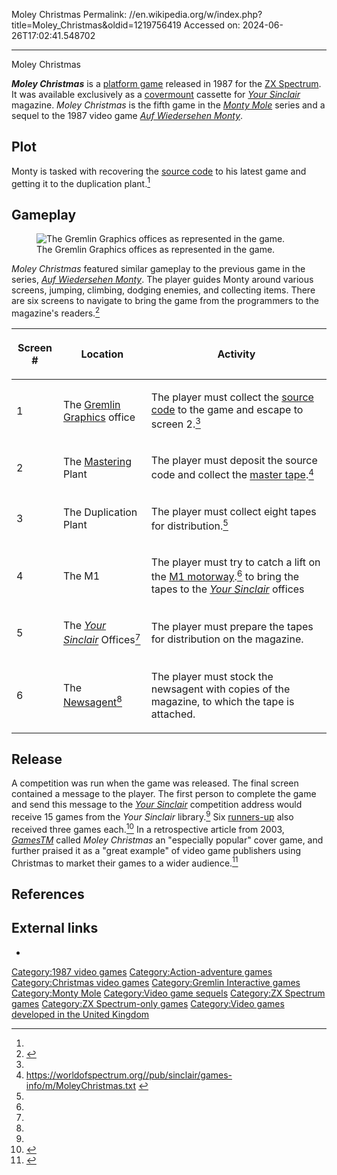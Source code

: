 Moley Christmas
Permalink: //en.wikipedia.org/w/index.php?title=Moley_Christmas&oldid=1219756419
Accessed on: 2024-06-26T17:02:41.548702



------
Moley Christmas
{{Infobox video game
|title = Moley Christmas
|image = Moley Christmas inlay.jpg
|developer = Shaun Hollingworth<br />Peter Harrap<br />Chris Kerry
|publisher = [[Gremlin Graphics]]/[[Your Sinclair]]
|designer = 
|engine = 
|series = 
|released = 1987
|genre = [[Platform game|Platform]]
|modes = [[Single-player]]
|platforms = [[ZX Spectrum]]
}}

'''''Moley Christmas''''' is a [[platform game]] released in 1987 for the [[ZX Spectrum]]. It was available exclusively as a [[covermount]] cassette for ''[[Your Sinclair]]'' magazine. ''Moley Christmas'' is the fifth game in the ''[[Wanted: Monty Mole|Monty Mole]]'' series and  a sequel to the 1987 video game ''[[Auf Wiedersehen Monty]]''. 

== Plot ==
Monty is tasked with recovering the [[source code]] to his latest game and getting it to the duplication plant.<ref name=yoursinclair25 />

== Gameplay ==
[[Image:Moley Christmas Screenshot.gif|left|thumb|The Gremlin Graphics offices as represented in the game.]]

''Moley Christmas'' featured similar gameplay to the previous game in the series, ''[[Auf Wiedersehen Monty]]''.  The player guides  Monty around various screens, jumping, climbing, dodging enemies, and collecting items. There are six screens to navigate to bring the game from the programmers to the magazine's readers.<ref name=yoursinclair25>{{cite magazine|title =Moley Christmas |date =January 1988 |url =https://archive.org/details/your-sinclair-25/page/n15/mode/2up |magazine =[[Your Sinclair]] |publisher =Dennis Publishing |issue =25 |page =17 |issn=0269-6983}}</ref>

{| class="wikitable" border="1" style="clear: left"
|-
! Screen #
! Location
! Activity
|-
| 1
| The [[Gremlin Graphics]] office
| The player must collect the [[source code]] to the game and escape to screen 2.<ref name=yoursinclair25 />
|-
| 2
| The [[Audio mastering|Mastering]] Plant
| The player must deposit the source code and collect the [[master recording|master tape]].<ref name="worldofspectrum.org">https://worldofspectrum.org//pub/sinclair/games-info/m/MoleyChristmas.txt {{Bare URL plain text|date=March 2022}}</ref>
|-
| 3
| The Duplication Plant
| The player must collect eight tapes for distribution.<ref name="worldofspectrum.org"/>
|-
| 4
| The M1
| The player must try to catch a lift on the [[M1 motorway]].<ref name="worldofspectrum.org"/> to bring the tapes to the ''[[Your Sinclair]]'' offices
|-
| 5
| The ''[[Your Sinclair]]'' Offices<ref name="worldofspectrum.org"/>
| The player must prepare the tapes for distribution on the magazine.
|-
| 6
| The [[Newsagent]]<ref name="worldofspectrum.org"/>
| The player must stock the newsagent with copies of the magazine, to which the tape is attached.
|}

==Release==
A competition was run when the game was released. The final screen contained a message to the player. The first person to complete the game and send this message to the ''[[Your Sinclair]]'' competition address would receive 15 games from the ''Your Sinclair'' library.<ref name=yoursinclair25 /> Six [[runners-up]] also received three games each.<ref>{{cite magazine|title =Monty Challenge |date =March 1988 |url =https://archive.org/details/your-sinclair-27/page/n5/mode/2up |magazine =[[Your Sinclair]] |publisher =Dennis Publishing|issn=0269-6983|issue =27 |page =7}}</ref> In a retrospective article from 2003, ''[[GamesTM]]'' called ''Moley Christmas'' an "especially popular" cover game, and further praised it as a "great example" of video game publishers using Christmas to market their games to a wider audience.<ref>{{cite magazine|title =A Very Retro Christmas! |date =December 2003 |url =https://archive.org/details/gamesTM013/page/n141/mode/2up |magazine =[[GamesTM]] |publisher =Highbury Entertainment |issue =13 |pages =150–153|issn=1478-5889}}</ref>

== References ==
{{reflist}}

== External links ==
* {{WoS game|id=0003243|name=Moley Christmas}}

{{Monty Mole}}

[[Category:1987 video games]]
[[Category:Action-adventure games]]
[[Category:Christmas video games]]
[[Category:Gremlin Interactive games]]
[[Category:Monty Mole]]
[[Category:Video game sequels]]
[[Category:ZX Spectrum games]]
[[Category:ZX Spectrum-only games]]
[[Category:Video games developed in the United Kingdom]]